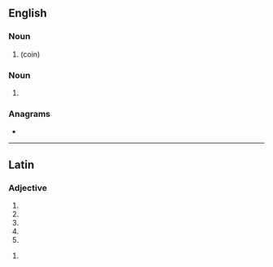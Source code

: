 ==English==

===Noun===
{{head|en|noun form}}

# {{plural of|lepton|lang=en}} (coin)

===Noun===
{{en-noun}}

# {{lb|en|proscribed}} {{alternative form of|lepton|lang=en}}

===Anagrams===
* {{anagrams|en|a=aelpt|-petal|Patel|Plate|leapt|palet|pelta|petal|plate|platé|pleat|tepal}}

----

==Latin==

===Adjective===
{{la-adj-form|lepta}}

# {{inflection of|leptus||nom|f|s|lang=la}}
# {{inflection of|leptus||nom|n|p|lang=la}}
# {{inflection of|leptus||acc|n|p|lang=la}}
# {{inflection of|leptus||voc|f|s|lang=la}}
# {{inflection of|leptus||voc|n|p|lang=la}}

{{la-adj-form|leptā}}

# {{inflection of|leptus||abl|f|s|lang=la}}
